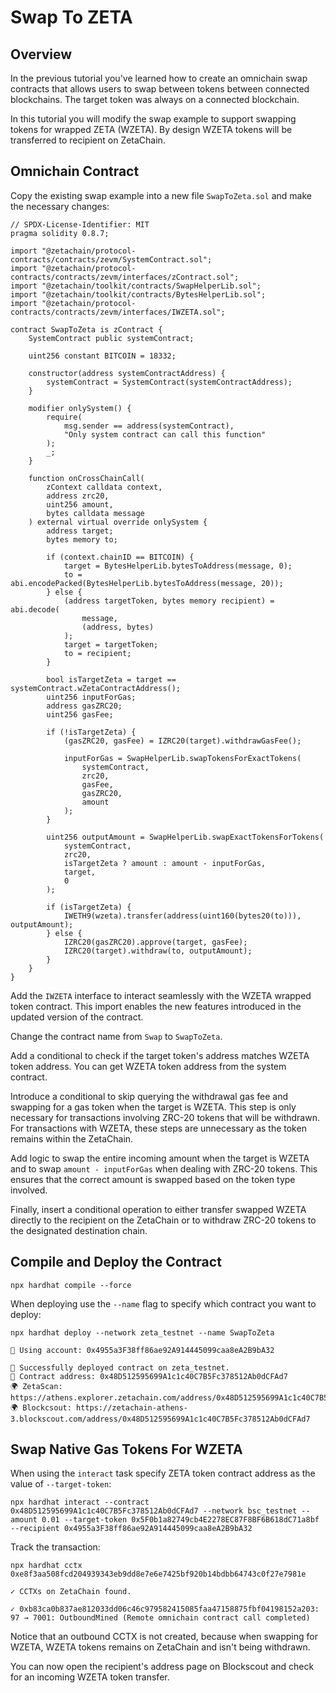 # Swap To ZETA

## Overview

In the previous tutorial you've learned how to create an omnichain swap
contracts that allows users to swap between tokens between connected
blockchains. The target token was always on a connected blockchain.

In this tutorial you will modify the swap example to support swapping tokens for
wrapped ZETA (WZETA). By design WZETA tokens will be transferred to recipient on
ZetaChain.

## Omnichain Contract

Copy the existing swap example into a new file `SwapToZeta.sol` and make the
necessary changes:

```solidity filename="contracts/SwapToZeta.sol" {8,10,48-51,53,68,73-78}
// SPDX-License-Identifier: MIT
pragma solidity 0.8.7;

import "@zetachain/protocol-contracts/contracts/zevm/SystemContract.sol";
import "@zetachain/protocol-contracts/contracts/zevm/interfaces/zContract.sol";
import "@zetachain/toolkit/contracts/SwapHelperLib.sol";
import "@zetachain/toolkit/contracts/BytesHelperLib.sol";
import "@zetachain/protocol-contracts/contracts/zevm/interfaces/IWZETA.sol";

contract SwapToZeta is zContract {
    SystemContract public systemContract;

    uint256 constant BITCOIN = 18332;

    constructor(address systemContractAddress) {
        systemContract = SystemContract(systemContractAddress);
    }

    modifier onlySystem() {
        require(
            msg.sender == address(systemContract),
            "Only system contract can call this function"
        );
        _;
    }

    function onCrossChainCall(
        zContext calldata context,
        address zrc20,
        uint256 amount,
        bytes calldata message
    ) external virtual override onlySystem {
        address target;
        bytes memory to;

        if (context.chainID == BITCOIN) {
            target = BytesHelperLib.bytesToAddress(message, 0);
            to = abi.encodePacked(BytesHelperLib.bytesToAddress(message, 20));
        } else {
            (address targetToken, bytes memory recipient) = abi.decode(
                message,
                (address, bytes)
            );
            target = targetToken;
            to = recipient;
        }

        bool isTargetZeta = target == systemContract.wZetaContractAddress();
        uint256 inputForGas;
        address gasZRC20;
        uint256 gasFee;

        if (!isTargetZeta) {
            (gasZRC20, gasFee) = IZRC20(target).withdrawGasFee();

            inputForGas = SwapHelperLib.swapTokensForExactTokens(
                systemContract,
                zrc20,
                gasFee,
                gasZRC20,
                amount
            );
        }

        uint256 outputAmount = SwapHelperLib.swapExactTokensForTokens(
            systemContract,
            zrc20,
            isTargetZeta ? amount : amount - inputForGas,
            target,
            0
        );

        if (isTargetZeta) {
            IWETH9(wzeta).transfer(address(uint160(bytes20(to))), outputAmount);
        } else {
            IZRC20(gasZRC20).approve(target, gasFee);
            IZRC20(target).withdraw(to, outputAmount);
        }
    }
}
```

Add the `IWZETA` interface to interact seamlessly with the WZETA wrapped token
contract. This import enables the new features introduced in the updated version
of the contract.

Change the contract name from `Swap` to `SwapToZeta`.

Add a conditional to check if the target token's address matches WZETA token
address. You can get WZETA token address from the system contract.

Introduce a conditional to skip querying the withdrawal gas fee and swapping for
a gas token when the target is WZETA. This step is only necessary for
transactions involving ZRC-20 tokens that will be withdrawn. For transactions
with WZETA, these steps are unnecessary as the token remains within the
ZetaChain.

Add logic to swap the entire incoming amount when the target is WZETA and to
swap `amount - inputForGas` when dealing with ZRC-20 tokens. This ensures that
the correct amount is swapped based on the token type involved.

Finally, insert a conditional operation to either transfer swapped WZETA
directly to the recipient on the ZetaChain or to withdraw ZRC-20 tokens to the
designated destination chain.

## Compile and Deploy the Contract

```
npx hardhat compile --force
```

When deploying use the `--name` flag to specify which contract you want to
deploy:

```
npx hardhat deploy --network zeta_testnet --name SwapToZeta
```

```
🔑 Using account: 0x4955a3F38ff86ae92A914445099caa8eA2B9bA32

🚀 Successfully deployed contract on zeta_testnet.
📜 Contract address: 0x48D512595699A1c1c40C7B5Fc378512Ab0dCFAd7
🌍 ZetaScan: https://athens.explorer.zetachain.com/address/0x48D512595699A1c1c40C7B5Fc378512Ab0dCFAd7
🌍 Blockcsout: https://zetachain-athens-3.blockscout.com/address/0x48D512595699A1c1c40C7B5Fc378512Ab0dCFAd7
```

## Swap Native Gas Tokens For WZETA

When using the `interact` task specify ZETA token contract address as the value
of `--target-token`:

```
npx hardhat interact --contract 0x48D512595699A1c1c40C7B5Fc378512Ab0dCFAd7 --network bsc_testnet --amount 0.01 --target-token 0x5F0b1a82749cb4E2278EC87F8BF6B618dC71a8bf --recipient 0x4955a3F38ff86ae92A914445099caa8eA2B9bA32
```

Track the transaction:

```
npx hardhat cctx 0xe8f3aa508fcd204939343eb9dd8e7e6e7425bf920b14bdbb64743c0f27e7981e
```

```
✓ CCTXs on ZetaChain found.

✓ 0xb83ca0b837ae812033dd06c46c979582415085faa47158875fbf04198152a203: 97 → 7001: OutboundMined (Remote omnichain contract call completed)
```

Notice that an outbound CCTX is not created, because when swapping for WZETA,
WZETA tokens remains on ZetaChain and isn't being withdrawn.

You can now open the recipient's address page on Blockscout and check for an
incoming WZETA token transfer.
